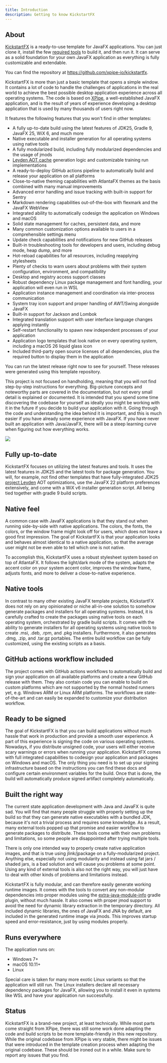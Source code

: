 ```yaml
---
title: Introduction
description: Getting to know KickstartFX
---
```


## About

[KickstartFX](https://github.com/xpipe-io/kickstartfx) is a ready-to-use template for JavaFX applications. You can just clone it, install the few [required tools](/setup) to build it, and then run it. It can serve as a solid foundation for your own JavaFX application as everything is fully customizable and extendable.

You can find the repository at https://github.com/xpipe-io/kickstartfx.

KickstartFX is more than just a basic template that opens a simple window. It contains a lot of code to handle the challenges of applications in the real world to achieve the best possible desktop application experience across all operating systems. The code is based on [XPipe](https://github.com/xpipe-io/xpipe), a well-established JavaFX application, and is the result of years of experience developing a desktop application that is used by many thousands of users right now.

It features the following features that you won't find in other templates:
- A fully up-to-date build using the latest features of JDK25, Gradle 9, JavaFX 25, WiX 6, and much more
- Native executable and installer generation for all operating systems using native tools
- A fully modularized build, including fully modularized dependencies and the usage of jmods
- [Leyden AOT cache](https://openjdk.org/projects/leyden/) generation logic and customizable training run implementations
- A ready-to-deploy GitHub actions pipeline to automatically build and release your application on all platforms
- Close-to-native theming capabilities with AtlantaFX themes as the basis combined with many manual improvements
- Advanced error handling and issue tracking with built-in support for Sentry
- Markdown rendering capabilities out-of-the-box with flexmark and the JavaFX WebView
- Integrated ability to automatically codesign the application on Windows and macOS
- Solid state management for caches, persistent data, and more
- Many common customization options available to users in a comprehensible settings menu
- Update check capabilities and notifications for new GitHub releases
- Built-in troubleshooting tools for developers and users, including debug mode, heap dump, and more
- Hot-reload capabilities for all resources, including reapplying stylesheets
- Plenty of checks to warn users about problems with their system configuration, environment, and compatibility
- Desktop and registry access support classes
- Robust dependency Linux package management and font handling, your application will even run in WSL
- Application instance management and coordination via inter-process communication
- System tray icon support and proper handling of AWT/Swing alongside JavaFX
- Built-in support for Jackson and Lombok
- Integrated translation support with user interface language changes applying instantly
- Self-restart functionality to spawn new independent processes of your application
- Application logo templates that look native on every operating system, including a macOS 26 liquid glass icon
- Included third-party open source licenses of all dependencies, plus the required button to display them in the application

You can run the latest release right now to see for yourself. These releases were generated using this template repository.

This project is not focused on handholding, meaning that you will not find step-by-step instructions for everything. Big-picture concepts and noteworthy parts are covered in the documentation, but not every small detail is explained or documented. It is intended that you spend some time discovering the codebase for yourself as ideally you might be working with it in the future if you decide to build your application with it. Going through the code and understanding the idea behind it is important, and this is much easier if you have already some experience with JavaFX. If you have never built an application with Java/JavaFX, there will be a steep learning curve when figuring out how everything works.

![](/images/demo1.png)

## Fully up-to-date

KickstartFX focuses on utilizing the latest features and tools. It uses the latest features in JDK25 and the latest tools for package generation. You will, for example, not find other templates that have fully-integrated JDK25 [project Leyden](https://openjdk.org/projects/leyden/) AOT optimizations, use the JavaFX 22 platform preferences extensively, and come with a WiX v6 installer generation script. All being tied together with gradle 9 build scripts.

## Native feel

A common case with JavaFX applications is that they stand out when running side-by-side with native applications. The colors, the fonts, the colors, or the window frame might look off for users, which does not leave a good first impression. The goal of KickstartFX is that your application looks and behaves almost identical to a native application, so that the average user might not be even able to tell which one is not native.

To accomplish this, KickstartFX uses a robust stylesheet system based on top of AtlantaFX. It follows the light/dark mode of the system, adapts the accent color on your system accent color, improves the window frame, adjusts fonts, and more to deliver a close-to-native experience.

## Native tools

In contrast to many other existing JavaFX template projects, KickstartFX does not rely on any opinionated or niche all-in-one solution to somehow generate packages and installers for all operating systems. Instead, it is carefully crafted to create the packages using native tools on each operating system, orchestrated by gradle build scripts. It comes with the ability to generate installers for all operating systems using native tools to create .msi, .deb, .rpm, and .pkg installers. Furthermore, it also generates .dmg, .zip, and .tar.gz portables. The entire build workflow can be fully customized, using the existing scripts as a basis.

## GitHub actions workflow included

The project comes with GitHub actions workflows to automatically build and sign your application on all available platforms and create a new GitHub release with them. They also contain code you can enable to build on custom platforms which are not supported by the normal hosted runners yet, e.g. Windows ARM or Linux ARM platforms.
The workflows are state-of-the-art and can easily be expanded to customize your distribution workflow.

## Ready to be signed

The goal of KickstartFX is that you can build applications without much hassle that work in production and provide a smooth user experience. A part of this experience is signing the code on various operating systems. Nowadays, if you distribute unsigned code, your users will either receive scary warnings or errors when running your application. KickstartFX comes with full integrated capabilities to codesign your application and packages on Windows and macOS. The only thing you need is to set up your signing infrastructure based on the instructions you can find these docs and configure certain environment variables for the build. Once that is done, the build will automatically produce signed artifact completely automatically.

## Built the right way

The current state application development with Java and JavaFX is quite sad. You will find that many people struggle with properly setting up the build so that they can generate native executables with a bundled JDK, because it's not a trivial process and requires some knowledge. As a result, many external tools popped up that promise and easier workflow to generate packages to distribute. These tools come with their own problems and limitations, so some people are disappointed after trying multiple tools.

There is only one intended way to properly create native application images, and that is true using jlink/jpackage on a fully-modularized project. Anything else, especially not using modularity and instead using fat jars / shaded jars, is a bad solution and will cause you problems at some point. Using any kind of external tools is also not the right way, you will just have to deal with other kinds of problems and limitations instead.

KickstartFX is fully modular, and can therefore easily generate working runtime images. It comes with the tools to convert any non-modular dependencies into proper modules using the [extra-java-module-info](https://github.com/gradlex-org/extra-java-module-info) gradle plugin, without much hassle. It also comes with proper jmod support to avoid the need for dynamic library extraction in the temporary directory. All included dynamic libraries, the ones of JavaFX and JNA by default, are included in the generated runtime image via jmods. This improves startup speed and error-resistance, just by using modules properly.

## Runs everywhere

The application runs on:
- Windows 7+
- macOS 10.11+
- Linux

Special care is taken for many more exotic Linux variants so that the application will still run. The Linux installers declare all necessary dependency packages for JavaFX, allowing you to install it even in systems like WSL and have your application run successfully.

## Status

KickstartFX is a brand-new project, at least technically. While most parts come straight from XPipe, there was still some work done adapting the code and build scripts to be more template-friendly in this new repository. While the original codebase from XPipe is very stable, there might be issues that were introduced in the template creation process when adapting the original codebase. These should be ironed out in a while. Make sure to report any issues that you find.
